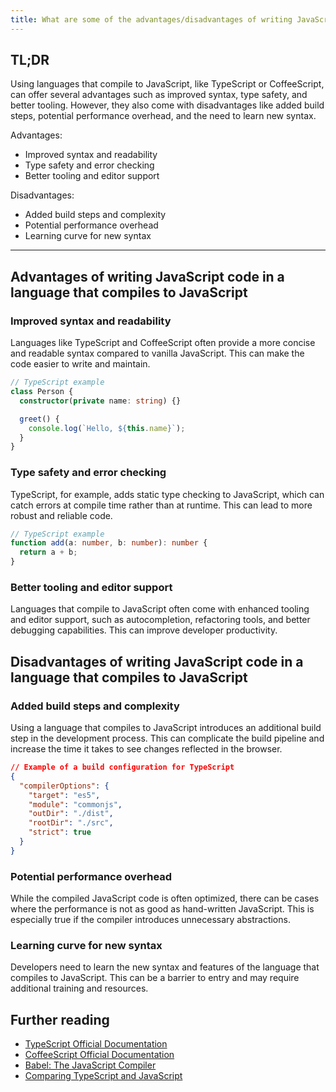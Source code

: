 ```yaml
---
title: What are some of the advantages/disadvantages of writing JavaScript code in a language that compiles to JavaScript?
---
```


## TL;DR

Using languages that compile to JavaScript, like TypeScript or CoffeeScript, can offer several advantages such as improved syntax, type safety, and better tooling. However, they also come with disadvantages like added build steps, potential performance overhead, and the need to learn new syntax.

Advantages:

- Improved syntax and readability
- Type safety and error checking
- Better tooling and editor support

Disadvantages:

- Added build steps and complexity
- Potential performance overhead
- Learning curve for new syntax

---

## Advantages of writing JavaScript code in a language that compiles to JavaScript

### Improved syntax and readability

Languages like TypeScript and CoffeeScript often provide a more concise and readable syntax compared to vanilla JavaScript. This can make the code easier to write and maintain.

```typescript
// TypeScript example
class Person {
  constructor(private name: string) {}

  greet() {
    console.log(`Hello, ${this.name}`);
  }
}
```

### Type safety and error checking

TypeScript, for example, adds static type checking to JavaScript, which can catch errors at compile time rather than at runtime. This can lead to more robust and reliable code.

```typescript
// TypeScript example
function add(a: number, b: number): number {
  return a + b;
}
```

### Better tooling and editor support

Languages that compile to JavaScript often come with enhanced tooling and editor support, such as autocompletion, refactoring tools, and better debugging capabilities. This can improve developer productivity.

## Disadvantages of writing JavaScript code in a language that compiles to JavaScript

### Added build steps and complexity

Using a language that compiles to JavaScript introduces an additional build step in the development process. This can complicate the build pipeline and increase the time it takes to see changes reflected in the browser.

```json
// Example of a build configuration for TypeScript
{
  "compilerOptions": {
    "target": "es5",
    "module": "commonjs",
    "outDir": "./dist",
    "rootDir": "./src",
    "strict": true
  }
}
```

### Potential performance overhead

While the compiled JavaScript code is often optimized, there can be cases where the performance is not as good as hand-written JavaScript. This is especially true if the compiler introduces unnecessary abstractions.

### Learning curve for new syntax

Developers need to learn the new syntax and features of the language that compiles to JavaScript. This can be a barrier to entry and may require additional training and resources.

## Further reading

- [TypeScript Official Documentation](https://www.typescriptlang.org/docs/)
- [CoffeeScript Official Documentation](https://coffeescript.org/)
- [Babel: The JavaScript Compiler](https://babeljs.io/)
- [Comparing TypeScript and JavaScript](https://www.typescriptlang.org/docs/handbook/typescript-in-5-minutes.html)
